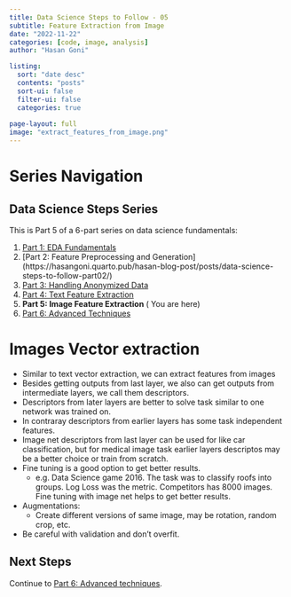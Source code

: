 ```yaml
---
title: Data Science Steps to Follow - 05
subtitle: Feature Extraction from Image
date: "2022-11-22"
categories: [code, image, analysis]
author: "Hasan Goni"

listing:
  sort: "date desc"
  contents: "posts"
  sort-ui: false
  filter-ui: false
  categories: true
   
page-layout: full
image: "extract_features_from_image.png"
---
```


# Series Navigation

::: {.callout-note}
## Data Science Steps Series
This is Part 5 of a 6-part series on data science fundamentals:

1. [Part 1: EDA Fundamentals](https://hasangoni.quarto.pub/hasan-blog-post/posts/data-science-steps-to-follow-part01/)
2. [Part 2: Feature Preprocessing and Generation] (https://hasangoni.quarto.pub/hasan-blog-post/posts/data-science-steps-to-follow-part02/)
3. [Part 3: Handling Anonymized Data](https://hasangoni.quarto.pub/hasan-blog-post/posts/data-science-steps-to-follow-part03/)
4. [Part 4: Text Feature Extraction](https://hasangoni.quarto.pub/hasan-blog-post/posts/data-science-steps-to-follow-part04/)
5. **Part 5: Image Feature Extraction** ( You are here)
6. [Part 6: Advanced Techniques](https://hasangoni.quarto.pub/hasan-blog-post/posts/data-science-steps-to-follow-part06/)
:::

# Images Vector extraction

* Similar to text vector extraction, we can extract features from images
* Besides getting outputs from last layer, we also can get outputs from intermediate layers, we call them descriptors.
* Descriptors from later layers are better to solve task similar to one network was trained on.
* In contraray descriptors from earlier layers has some task independent features.
* Image net descriptors from last layer can be used for like car classification, but for medical image task earlier layers descriptos may be a better choice or train from scratch.
* Fine tuning is a good option to get better results.
  * e.g. Data Science game 2016. The task was to classify roofs into groups. Log Loss was the metric. Competitors has 8000 images. Fine tuning with image net helps to get better results.
* Augmentations:
  * Create different versions of same image, may be rotation, random crop, etc.
* Be careful with validation and don't overfit.

## Next Steps

Continue to [Part 6: Advanced techniques](https://hasangoni.quarto.pub/hasan-blog-post/posts/data-science-steps-to-follow-part06/).
